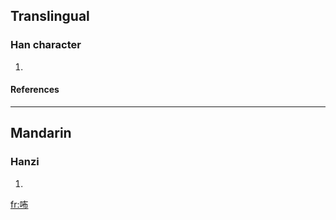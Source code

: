 ==Translingual==
===Han character===
{{Han char|rn=30|rad=口|as=05|sn=8|four=6402<sub>7</sub>|canj=口大中月 (RKLB)}}
# {{defn|Han|sort=口05}}
====References====
{{Han ref|kx=0185.211|hdz=10599.070|uh=5498|ud=21656|bh=CBEC|bd=52204}}
----
==Mandarin==
===Hanzi===
{{cmn-hanzi|pin=[[bù]] (bu4)|wg=pu<sup>4</sup>}}
# {{defn|Mandarin}}

[[fr:咘]]